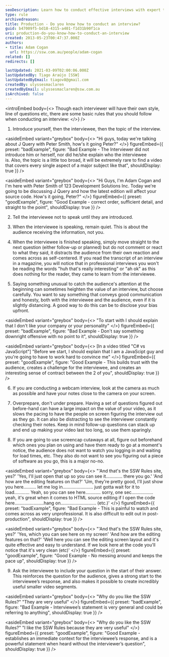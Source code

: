 ```yaml
---
seoDescription: Learn how to conduct effective interviews with expert tips on preparation, questioning, and audience engagement.
type: rule
archivedreason:
title: Production - Do you know how to conduct an interview?
guid: b47009f5-bd18-4315-a401-f1d31b90f1ca
uri: production-do-you-know-how-to-conduct-an-interview
created: 2013-05-23T00:47:37.000Z
authors:
- title: Adam Cogan
  url: https://ssw.com.au/people/adam-cogan
related: []
redirects: []

lastUpdated: 2021-03-09T02:00:06.000Z
lastUpdatedBy: Tiago Araújo [SSW]
lastUpdatedByEmail: tiagov8@gmail.com
createdBy: ulyssesmaclaren
createdByEmail: ulyssesmaclaren@ssw.com.au
isArchived: false
---
```


<introEmbed
  body={<>
Though each interviewer will have their own style, line of questions etc, there are some basic rules that you should follow when conducting an interview:
  </>}
/>
1. Introduce yourself, then the interviewee, then the topic of the interview.

<asideEmbed
  variant="greybox"
  body={<>
    "Hi guys, today we're talking about J Query with Peter Smith, how's it going Peter?"
  </>}
  figureEmbed={{
    preset: "badExample",
    figure: "Bad Example - The Interviewer did not introduce him or herself, nor did he/she explain who the interviewee is. Also, the topic is a little too broad, it will be extremely rare to find a video that covers every single aspect of a major subject like that",
    shouldDisplay: true
  }}
/>

<asideEmbed
  variant="greybox"
  body={<>
    "Hi Guys, I'm Adam Cogan and I'm here with Peter Smith of 123 Development Solutions Inc. Today we're going to be discussing J Query and how the latest edition will affect your source code. How's it going, Peter?"
  </>}
  figureEmbed={{
    preset: "goodExample",
    figure: "Good Example - correct order, sufficient detail, and straight to the point",
    shouldDisplay: true
  }}
/>

2. Tell the interviewee not to speak until they are introduced.

3. When the interviewee is speaking, remain quiet. This is about the audience receiving the information, not you.

4. When the interviewee is finished speaking, simply move straight to the next question (either follow-up or planned) but do not comment or react to what they said, it distracts the audience from their own reaction and comes across as self-centered. If you read the transcript of an interview in a magazine, you will notice that in professional interviews you won't be reading the words "huh that's really interesting" or "ah ok" as this does nothing for the reader, they came to learn from the interviewee.

5. Saying something unusual to catch the audience's attention at the beginning can sometimes heighten the value of an interview, but choose carefully. You want to say something that conveys good communication and honesty, both with the interviewee and the audience, even if it is slightly distancing. A good way to do this can be to disclose your bias upfront.

<asideEmbed
  variant="greybox"
  body={<>
    "To start with I should explain that I don't like your company or your personality"
  </>}
  figureEmbed={{
    preset: "badExample",
    figure: "Bad Example - Don't say something downright offensive with no point to it",
    shouldDisplay: true
  }}
/>

<asideEmbed
  variant="greybox"
  body={<>
    [In a video titled "C# vs JavaScript"] "Before we start, I should explain that I am a JavaScipt guy and you're going to have to work hard to convince me"
  </>}
  figureEmbed={{
    preset: "goodExample",
    figure: "Good Example - This builds trust with the audience, creates a challenge for the interviewee, and creates an interesting sense of contract between the 2 of you",
    shouldDisplay: true
  }}
/>

6. If you are conducting a webcam interview, look at the camera as much as possible and have your notes close to the camera on your screen.

7. Overprepare, don't under prepare. Having a set of questions figured out before-hand can have a large impact on the value of your video, as it slows the pacing to have the people on screen figuring the interview out as they go. It can also be distracting to see the interviewer constantly checking their notes. Keep in mind follow-up questions can stack up and end up making your video last too long, so use them sparingly.

8. If you are going to use screencap cutaways at all, figure out beforehand which ones you plan on using and have them ready to go at a moment's notice, the audience does not want to watch you logging in and waiting for load times, etc. They also do not want to see you figuring out a piece of software as you go, this is a major no-no.

<asideEmbed
  variant="greybox"
  body={<>
    "'And that's the SSW Rules site, yes?'
'Yes, I'll just open that up so you can see it............. there you go.'
'And how are the editing features on that?'
'Um, they're pretty good, I'll just show you here.......... let me log in........................ just gotta wait for it to load............ Yeah, so you can see here............ sorry, one sec................. yeah, it's great when it comes to HTML source editing if I open the code here.......................hang on............................ (etc.)'
  </>}
  figureEmbed={{
    preset: "badExample",
    figure: "Bad Example - This is painful to watch and comes across as very unprofessional. It is also difficult to edit out in post-production",
    shouldDisplay: true
  }}
/>

<asideEmbed
  variant="greybox"
  body={<>
    "'And that's the SSW Rules site, yes?'
'Yes, which you can see here on my screen'
'And how are the editing features on that?'
'Well here you can see the editing screen layout and it's quite effective and easy to understand. If we look here at the code you'll notice that it's very clean (etc)'
  </>}
  figureEmbed={{
    preset: "goodExample",
    figure: "Good Example - No messing around and keeps the pace up",
    shouldDisplay: true
  }}
/>

9. Ask the interviewee to include your question in the start of their answer. This reinforces the question for the audience, gives a strong start to the interviewee’s response, and also makes it possible to create incredibly useful smaller video segments.

<asideEmbed
  variant="greybox"
  body={<>
    "Why do you like the SSW Rules?"
"They are very useful"
  </>}
  figureEmbed={{
    preset: "badExample",
    figure: "Bad Example - Interviewee’s statement is very general and could be referring to anything",
    shouldDisplay: true
  }}
/>

<asideEmbed
  variant="greybox"
  body={<>
    "Why do you like the SSW Rules?"
"I like the SSW Rules because they are very useful"
  </>}
  figureEmbed={{
    preset: "goodExample",
    figure: "Good Example - establishes an immediate context for the interviewee’s response, and is a powerful statement when heard without the interviewer’s question",
    shouldDisplay: true
  }}
/>
